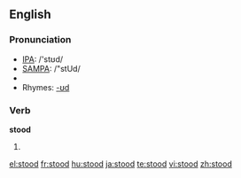 ==English==

{{rank|poor|present|water|260|stood|large|within|room}}

===Pronunciation===
*[[w:IPA|IPA]]: /'stʊd/
*[[w:SAMPA|SAMPA]]: /"stUd/
*{{audio|en-us-stood.ogg|Audio (US)}}
*Rhymes: [[Rhymes:English:-ʊd|-ʊd]]

===Verb===
'''stood'''

# {{past of|[[stand]]}}

[[el:stood]]
[[fr:stood]]
[[hu:stood]]
[[ja:stood]]
[[te:stood]]
[[vi:stood]]
[[zh:stood]]